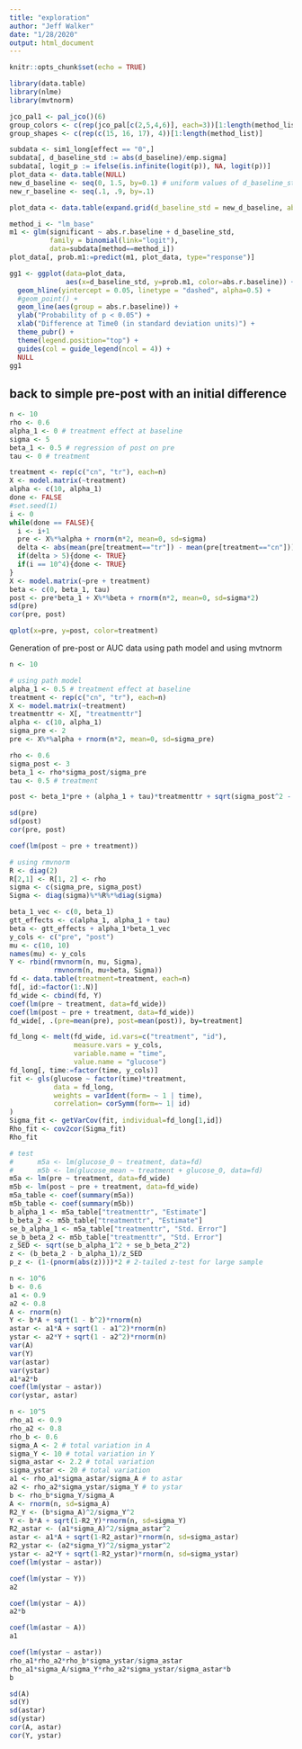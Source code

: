 ```yaml
---
title: "exploration"
author: "Jeff Walker"
date: "1/28/2020"
output: html_document
---
```


```r
knitr::opts_chunk$set(echo = TRUE)

library(data.table)
library(nlme)
library(mvtnorm)
```


```r
jco_pal1 <- pal_jco()(6)
group_colors <- c(rep(jco_pal[c(2,5,4,6)], each=3))[1:length(method_list)]
group_shapes <- c(rep(c(15, 16, 17), 4))[1:length(method_list)]

subdata <- sim1_long[effect == "0",]
subdata[, d_baseline_std := abs(d_baseline)/emp.sigma]
subdata[, logit_p := ifelse(is.infinite(logit(p)), NA, logit(p))]
plot_data <- data.table(NULL)
new_d_baseline <- seq(0, 1.5, by=0.1) # uniform values of d_baseline_std for prediction
new_r_baseline <- seq(.1, .9, by=.1)

plot_data <- data.table(expand.grid(d_baseline_std = new_d_baseline, abs.r.baseline = new_r_baseline))

method_i <- "lm_base"
m1 <- glm(significant ~ abs.r.baseline + d_baseline_std, 
          family = binomial(link="logit"), 
          data=subdata[method==method_i])
plot_data[, prob.m1:=predict(m1, plot_data, type="response")]

gg1 <- ggplot(data=plot_data,
              aes(x=d_baseline_std, y=prob.m1, color=abs.r.baseline)) +
  geom_hline(yintercept = 0.05, linetype = "dashed", alpha=0.5) +
  #geom_point() +
  geom_line(aes(group = abs.r.baseline)) +
  ylab("Probability of p < 0.05") +
  xlab("Difference at Time0 (in standard deviation units)") +
  theme_pubr() +
  theme(legend.position="top") +
  guides(col = guide_legend(ncol = 4)) +
  NULL
gg1

```

## back to simple pre-post with an initial difference

```r
n <- 10
rho <- 0.6
alpha_1 <- 0 # treatment effect at baseline
sigma <- 5
beta_1 <- 0.5 # regression of post on pre
tau <- 0 # treatment

treatment <- rep(c("cn", "tr"), each=n)
X <- model.matrix(~treatment)
alpha <- c(10, alpha_1)
done <- FALSE
#set.seed(1)
i <- 0
while(done == FALSE){
  i <- i+1
  pre <- X%*%alpha + rnorm(n*2, mean=0, sd=sigma)
  delta <- abs(mean(pre[treatment=="tr"]) - mean(pre[treatment=="cn"]))
  if(delta > 5){done <- TRUE}
  if(i == 10^4){done <- TRUE}
}
X <- model.matrix(~pre + treatment)
beta <- c(0, beta_1, tau)
post <- pre*beta_1 + X%*%beta + rnorm(n*2, mean=0, sd=sigma*2)
sd(pre)
cor(pre, post)

qplot(x=pre, y=post, color=treatment) 
```


Generation of pre-post or AUC data using path model and using mvtnorm
```r
n <- 10

# using path model
alpha_1 <- 0.5 # treatment effect at baseline
treatment <- rep(c("cn", "tr"), each=n)
X <- model.matrix(~treatment)
treatmenttr <- X[, "treatmenttr"]
alpha <- c(10, alpha_1)
sigma_pre <- 2
pre <- X%*%alpha + rnorm(n*2, mean=0, sd=sigma_pre)

rho <- 0.6
sigma_post <- 3
beta_1 <- rho*sigma_post/sigma_pre
tau <- 0.5 # treatment

post <- beta_1*pre + (alpha_1 + tau)*treatmenttr + sqrt(sigma_post^2 - (beta_1*sigma_pre)^2)*rnorm(n*2)

sd(pre)
sd(post)
cor(pre, post)

coef(lm(post ~ pre + treatment))

# using rmvnorm
R <- diag(2)
R[2,1] <- R[1, 2] <- rho
sigma <- c(sigma_pre, sigma_post)
Sigma <- diag(sigma)%*%R%*%diag(sigma)

beta_1_vec <- c(0, beta_1)
gtt_effects <- c(alpha_1, alpha_1 + tau)
beta <- gtt_effects + alpha_1*beta_1_vec
y_cols <- c("pre", "post")
mu <- c(10, 10)
names(mu) <- y_cols
Y <- rbind(rmvnorm(n, mu, Sigma),
           rmvnorm(n, mu+beta, Sigma))
fd <- data.table(treatment=treatment, each=n)
fd[, id:=factor(1:.N)]
fd_wide <- cbind(fd, Y)
coef(lm(pre ~ treatment, data=fd_wide))
coef(lm(post ~ pre + treatment, data=fd_wide))
fd_wide[, .(pre=mean(pre), post=mean(post)), by=treatment]

fd_long <- melt(fd_wide, id.vars=c("treatment", "id"),
                measure.vars = y_cols,
                variable.name = "time",
                value.name = "glucose")
fd_long[, time:=factor(time, y_cols)]
fit <- gls(glucose ~ factor(time)*treatment,
           data = fd_long,
           weights = varIdent(form= ~ 1 | time),
           correlation= corSymm(form=~ 1| id)
)
Sigma_fit <- getVarCov(fit, individual=fd_long[1,id])
Rho_fit <- cov2cor(Sigma_fit)
Rho_fit

# test
#      m5a <- lm(glucose_0 ~ treatment, data=fd)
#      m5b <- lm(glucose_mean ~ treatment + glucose_0, data=fd)
m5a <- lm(pre ~ treatment, data=fd_wide)
m5b <- lm(post ~ pre + treatment, data=fd_wide)
m5a_table <- coef(summary(m5a))
m5b_table <- coef(summary(m5b))
b_alpha_1 <- m5a_table["treatmenttr", "Estimate"]
b_beta_2 <- m5b_table["treatmenttr", "Estimate"]
se_b_alpha_1 <- m5a_table["treatmenttr", "Std. Error"]
se_b_beta_2 <- m5b_table["treatmenttr", "Std. Error"]
z_SED <- sqrt(se_b_alpha_1^2 + se_b_beta_2^2)
z <- (b_beta_2 - b_alpha_1)/z_SED
p_z <- (1-(pnorm(abs(z))))*2 # 2-tailed z-test for large sample
```

```r
n <- 10^6
b <- 0.6
a1 <- 0.9
a2 <- 0.8
A <- rnorm(n)
Y <- b*A + sqrt(1 - b^2)*rnorm(n)
astar <- a1*A + sqrt(1 - a1^2)*rnorm(n)
ystar <- a2*Y + sqrt(1 - a2^2)*rnorm(n)
var(A)
var(Y)
var(astar)
var(ystar)
a1*a2*b
coef(lm(ystar ~ astar))
cor(ystar, astar)

n <- 10^5
rho_a1 <- 0.9
rho_a2 <- 0.8
rho_b <- 0.6
sigma_A <- 2 # total variation in A
sigma_Y <- 10 # total variation in Y
sigma_astar <- 2.2 # total variation
sigma_ystar <- 20 # total variation
a1 <- rho_a1*sigma_astar/sigma_A # to astar
a2 <- rho_a2*sigma_ystar/sigma_Y # to ystar
b <- rho_b*sigma_Y/sigma_A
A <- rnorm(n, sd=sigma_A)
R2_Y <- (b*sigma_A)^2/sigma_Y^2
Y <- b*A + sqrt(1-R2_Y)*rnorm(n, sd=sigma_Y)
R2_astar <- (a1*sigma_A)^2/sigma_astar^2
astar <- a1*A + sqrt(1-R2_astar)*rnorm(n, sd=sigma_astar)
R2_ystar <- (a2*sigma_Y)^2/sigma_ystar^2
ystar <- a2*Y + sqrt(1-R2_ystar)*rnorm(n, sd=sigma_ystar)
coef(lm(ystar ~ astar))
```

```r
coef(lm(ystar ~ Y))
a2
```

```r
coef(lm(ystar ~ A))
a2*b
```

```r
coef(lm(astar ~ A))
a1
```

```r
coef(lm(ystar ~ astar))
rho_a1*rho_a2*rho_b*sigma_ystar/sigma_astar
rho_a1*sigma_A/sigma_Y*rho_a2*sigma_ystar/sigma_astar*b
b
```


```r
sd(A)
sd(Y)
sd(astar)
sd(ystar)
cor(A, astar)
cor(Y, ystar)
```

